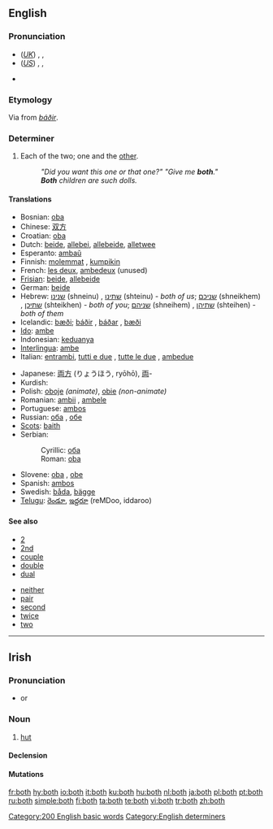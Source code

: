 ==English==

{{rank|thing|set|told|197|both|having|look|heard}}

===Pronunciation===
*(''[[Received Pronunciation|UK]]'') {{enPR|bōth}}, {{IPA|/bəʊθ/}}, {{SAMPA|/b@UT/}}
*(''[[General American|US]]'') {{enPR|bōth}}, {{IPA|/boʊθ/}}, {{SAMPA|/boUT/}}
*{{audio|en-us-both.ogg|Audio (US)}}
*:{{rhymes|əʊθ}}

===Etymology===
Via {{ME.}} from {{ON.}} ''[[báðir]]''.

===Determiner===
{{en-det}}

# Each of the two; one and the [[other]].
#: ''"Did you want this one or that one?" "Give me '''both'''."''
#: '''''Both''' children are such dolls.''

====Translations====
{{trans-top|each of two; one and the other}}
*Bosnian: [[oba]] {{m}}
*Chinese: [[双方]]
*Croatian: [[oba]] {{m}}
*Dutch: [[beide]], [[allebei]], [[allebeide]], [[alletwee]]
*Esperanto: [[ambaŭ]]
*Finnish: [[molempi|molemmat]] {{p}}, [[kumpikin]] {{s}}
*French: [[les deux]], [[ambedeux]] (unused)
*[[Frisian]]: [[beide]], [[allebeide]]
*German: [[beide]]
*Hebrew: [[שנינו]] (shneinu) {{m|p}}, [[שתינו]] (shteinu) {{f|p}} - ''both of us''; [[שניכם]] (shneikhem) {{m|p}}, [[שתיכן]] (shteikhen) {{f|p}} - ''both of you''; [[שניהם]] (shneihem) {{m|p}}, [[שתיהן]] (shteihen) {{f|p}} - ''both of them''
*Icelandic: [[bæði]]; [[báðir]] {{m|p}}, [[báðar]] {{f|p}}, [[bæði]] {{n|p}}
*[[Ido]]: [[ambe]]
*Indonesian: [[dua|keduanya]]
*[[Interlingua]]: [[ambe]]
*Italian: [[entrambi]], [[tutti e due]] {{m}}, [[tutte le due]] {{f}}, [[ambedue]]
{{trans-mid}}
*Japanese: [[両方]] (りょうほう, ryōhō), [[両]]-
*Kurdish: {{KUchar|[[هه‌ردو]]}}
*Polish: [[oboje]] {{m}} ''(animate)'', [[obie]] {{m|f|n}} ''(non-animate)''
*Romanian: [[ambii]] {{m}}, [[ambele]] {{f}}
*Portuguese: [[ambos]]
*Russian: [[оба]] {{m|n}}, [[обе]] {{f}}
*[[Scots]]: [[baith]]
*Serbian:
*:Cyrillic: [[оба]] {{m}}
*:Roman: [[oba]] {{m}}
*Slovene: [[oba]] {{m}}, [[obe]] {{f}}
*Spanish: [[ambos]]
*Swedish: [[båda]], [[bägge]]
*[[Telugu]]: [[రెండూ]], [[ఇద్దరూ]] (reMDoo, iddaroo)
{{trans-bottom}}

====See also====
{{top2}}
*[[2]]
*[[2nd]]
*[[couple]]
*[[double]]
*[[dual]]
{{mid2}}
*[[neither]]
*[[pair]]
*[[second]]
*[[twice]]
*[[two]]
{{bottom2}}

[[Category:200 English basic words]]
[[Category:English determiners]]

----

==Irish==
===Pronunciation===
*{{IPA|lang=ga|[bˠɔh]}} or {{IPAchar|[bˠɔ]}}

===Noun===
{{infl|ga|noun|gender=f}}

# [[hut]]

====Declension====
{{ga noun f3|b|oth|otha|othanna}}

====Mutations====
{{ga mut cons|b|oth}}

[[fr:both]]
[[hy:both]]
[[io:both]]
[[it:both]]
[[ku:both]]
[[hu:both]]
[[nl:both]]
[[ja:both]]
[[pl:both]]
[[pt:both]]
[[ru:both]]
[[simple:both]]
[[fi:both]]
[[ta:both]]
[[te:both]]
[[vi:both]]
[[tr:both]]
[[zh:both]]